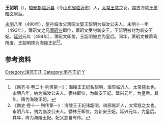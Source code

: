 '''王韶明'''（{{bd|5世紀||？||}}），[[琅邪郡|琅邪郡]][[临沂县|临沂县]]（今[[山东省|山东省]][[临沂市|临沂市]]）人，[[太常|太常]][[王慈|王慈]]之女，[[南齐|南齐]]海陵王[[萧昭文|萧昭文]]皇后。

[[永明|永明]]八年（490年），皇孙临汝公萧昭文娶王韶明为临汝公夫人。永明十一年（493年），萧昭文之兄[[萧昭业|萧昭业]]即位，萧昭文受封新安王，王韶明被封为新安王妃。[[延兴_(南朝齐)|延兴]]元年（494年），萧昭文即位，王韶明被立为皇后。同年，萧昭文被萧鸾所废，王韶明降为海陵王妃<ref>《南齐书·卷二十·列传第一》：海陵王王妃名韶明，琅邪临沂人，太常慈女也。永明八年，纳为临汝公夫人。鬱林即位，为新安王妃。延兴元年，为皇后。其年，降为海陵王妃。</ref><ref>《南史·卷十一·列传第一》：海陵王王妃讳韶明，琅邪临沂人，太常慈之女也。永明八年，纳为临汝公夫人。鬱林王即位，为新安王妃。延兴元年，为皇后。其年，降为海陵王妃。妃父慈自有传。</ref>。

==参考资料==
{{reflist}}

{{start box}}
{{s-before|[[何婧英|何婧英]]}}
{{s-title|[[:category:南朝齐皇后|南朝齐皇后]]|494年}}
{{s-after|[[褚令璩|褚令璩]]}}
{{end box}}

{{南朝皇后}}

[[Category:琅邪王氏|Category:琅邪王氏]]
[[Category:南齐王妃|Category:南齐王妃]]
[[Category:王姓|Y]]